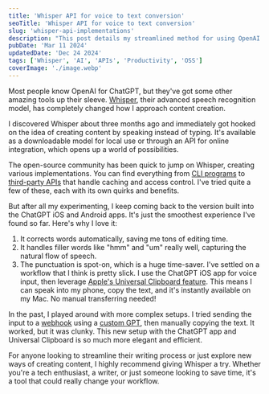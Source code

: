 ```yaml
---
title: 'Whisper API for voice to text conversion'
seoTitle: 'Whisper API for voice to text conversion'
slug: 'whisper-api-implementations'
description: "This post details my streamlined method for using OpenAI's Whisper speech recognition model via the ChatGPT iOS app, seamlessly transferring the results to my MacBook. I explore the advantages of this approach over other implementations and share my efficient workflow using Apple's Universal Clipboard feature."
pubDate: 'Mar 11 2024'
updatedDate: 'Dec 24 2024'
tags: ['Whisper', 'AI', 'APIs', 'Productivity', 'OSS']
coverImage: './image.webp'
---
```


Most people know OpenAI for ChatGPT, but they've got some other amazing tools up their sleeve. [Whisper](https://openai.com/research/whisper), their advanced speech recognition model, has completely changed how I approach content creation.

I discovered Whisper about three months ago and immediately got hooked on the idea of creating content by speaking instead of typing. It's available as a downloadable model for local use or through an API for online integration, which opens up a world of possibilities.

The open-source community has been quick to jump on Whisper, creating various implementations. You can find everything from [CLI programs](https://github.com/Vaibhavs10/insanely-fast-whisper) to [third-party APIs](https://developers.cloudflare.com/workers-ai/models/whisper/) that handle caching and access control. I've tried quite a few of these, each with its own quirks and benefits.

But after all my experimenting, I keep coming back to the version built into the ChatGPT iOS and Android apps. It's just the smoothest experience I've found so far. Here's why I love it:

1. It corrects words automatically, saving me tons of editing time.
2. It handles filler words like "hmm" and "um" really well, capturing the natural flow of speech.
3. The punctuation is spot-on, which is a huge time-saver.
   I've settled on a workflow that I think is pretty slick. I use the ChatGPT iOS app for voice input, then leverage [Apple's Universal Clipboard feature](https://support.apple.com/en-us/102430). This means I can speak into my phone, copy the text, and it's instantly available on my Mac. No manual transferring needed!

In the past, I played around with more complex setups. I tried sending the input to a [webhook](https://webhook.site/) using a [custom GPT](https://openai.com/blog/introducing-gpts), then manually copying the text. It worked, but it was clunky. This new setup with the ChatGPT app and Universal Clipboard is so much more elegant and efficient.

For anyone looking to streamline their writing process or just explore new ways of creating content, I highly recommend giving Whisper a try. Whether you're a tech enthusiast, a writer, or just someone looking to save time, it's a tool that could really change your workflow.
